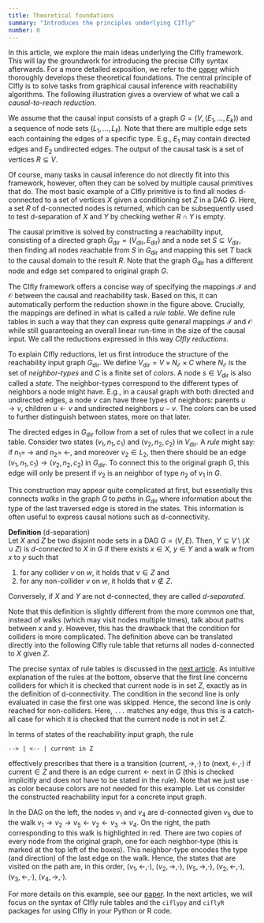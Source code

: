 ```yaml
---
title: Theoretical foundations
summary: "Introduces the principles underlying CIfly"
number: 0
---
```



In this article, we explore the main ideas underlying the CIfly framework. This will lay the groundwork for introducing the precise CIfly syntax afterwards. For a more detailed exposition, we refer to the [paper](https://arxiv.org) which thoroughly develops these theoretical foundations. 
The central principle of CIfly is to solve tasks from graphical causal inference with reachability algorithms. The following illustration gives a overview of what we call a *causal-to-reach reduction*.

<ReductionFigure/>

We assume that the causal input consists of a graph $G=(V, (E_1, \dots, E_k))$ and a sequence of node sets $(L_1, \dots, L_{\ell})$. Note that there are multiple edge sets each containing the edges of a specific type. E.g., $E_1$ may contain directed edges and $E_2$ undirected edges. The output of the causal task is a set of vertices $R \subseteq V$. 

Of course, many tasks in causal inference do not directly fit into this framework, however, often they can be solved by multiple causal primitives that do. The most basic example of a CIfly primitive is to find all nodes d-connected to a set of vertices $X$ given a conditioning set $Z$ in a DAG $G$. Here, a set $R$ of d-connected nodes is returned, which can be subsequently used to test d-separation of $X$ and $Y$ by checking wether $R \cap Y$ is empty. 

The causal primitive is solved by constructing a reachability input, consisting of a directed graph $G_{\text{dir}} = (V_{\text{dir}}, E_{\text{dir}})$ and a node set $S \subseteq V_{\text{dir}}$, then finding all nodes reachable from $S$ in $G_{\text{dir}}$ and mapping this set $T$ back to the causal domain to the result $R$. Note that the graph $G_{\text{dir}}$ has a different node and edge set compared to original graph $G$.

The CIfly framework offers a concise way of specifying the mappings $\mathcal{I}$ and $\mathcal{O}$ between the causal and reachability task. Based on this, it can automatically perform the reduction shown in the figure above. Crucially, the mappings are defined in what is called a *rule table*. We define rule tables in such a way that they can express quite general mappings $\mathcal{I}$ and $\mathcal{O}$ while still guaranteeing an overall linear run-time in the size of the causal input. We call the reductions expressed in this way *CIfly reductions*. 

To explain CIfly reductions, let us first introduce the structure of the reachability input graph $G_{\text{dir}}$. We define $V_{\text{dir}} = V \times N_{\mathcal{E}} \times C$ where $N_{\mathcal{E}}$ is the set of *neighbor-types* and $C$ is a finite set of *colors*. A node $s \in V_{\text{dir}}$ is also called a *state*. The neighbor-types correspond to the different types of neighbors a node might have. E.g., in a causal graph with both directed and undirected edges, a node $v$ can have three types of neighbors: parents $u \rightarrow v$, children $u \leftarrow v$ and undirected neighbors $u - v$. The colors can be used to further distinguish between states, more on that later. 

The directed edges in $G_{\text{dir}}$ follow from a set of rules that we collect in a rule table. Consider two states $(v_1, n_1, c_1)$ and $(v_2, n_2, c_2)$ in $V_{\text{dir}}$. A *rule* might say: if $n_1 = \; \rightarrow$ and $n_2 = \; \leftarrow$, and moreover $v_2 \in L_2$, then there should be an edge $(v_1, n_1, c_1) \rightarrow (v_2, n_2, c_2)$ in $G_{\text{dir}}$. To connect this to the original graph $G$, this edge will only be present if $v_2$ is an neighbor of type $n_2$ of $v_1$ in $G$. 

This construction may appear quite complicated at first, but essentially this connects *walks* in the graph $G$ to *paths* in $G_{\text{dir}}$ where information about the type of the last traversed edge is stored in the states. This information is often useful to express causal notions such as d-connectivity. 

**Definition** (d-separation)     
Let $X$ and $Z$ be two disjoint node sets in a DAG $G = (V, E)$. Then, $Y \subseteq V \setminus (X \cup Z)$ is *d-connected* to $X$ in $G$ if there exists $x \in X$, $y \in Y$ and a walk $w$ from $x$ to $y$ such that
1. for any collider $v$ on $w$, it holds that $v \in Z$ and
2. for any non-collider $v$ on $w$, it holds that $v \not\in Z$. 

Conversely, if $X$ and $Y$ are not d-connected, they are called *d-separated*. 

Note that this definition is slightly different from the more common one that, instead of walks (which may visit nodes multiple times), talk about paths between $x$ and $y$. However, this has the drawback that the condition for colliders is more complicated. The definition above can be translated directly into the following CIfly rule table that returns all nodes d-connected to $X$ given $Z$.

<Ruletable id="dsep" suppressButton={true}/>

The precise syntax of rule tables is discussed in the [next article](/docs/ruletables/). As intuitive explanation of the rules at the bottom, observe that the first line concerns colliders for which it is checked that current node is in set $Z$, exactly as in the definition of d-connectivity. The condition in the second line is only evaluated in case the first one was skipped. Hence, the second line is only reached for non-colliders. Here, ```...``` matches any edge, thus this is a catch-all case for which it is checked that the current node is not in set $Z$. 

In terms of states of the reachability input graph, the rule
```cifly
--> | <-- | current in Z
```
effectively prescribes that there is a transition $(\text{current}, \rightarrow, \cdot)$ to $(\text{next}, \leftarrow, \cdot)$ if $\text{current} \in Z$ and there is an edge $\text{current} \leftarrow \text{next}$ in $G$ (this is checked implicitly and does not have to be stated in the rule). Note that we just use $\cdot$ as color because colors are not needed for this example. Let us consider the constructed reachability input for a concrete input graph. 

<StateSpaceGraphFigure />

In the DAG on the left, the nodes $v_1$ and $v_4$ are d-connected given $v_5$ due to the walk $v_1 \rightarrow v_2 \rightarrow v_5 \leftarrow v_2 \leftarrow v_3 \rightarrow v_4$. On the right, the path corresponding to this walk is highlighted in red. There are two copies of every node from the original graph, one for each neighbor-type (this is marked at the top left of the boxes). This neighbor-type encodes the type (and direction) of the last edge on the walk. Hence, the states that are visited on the path are, in this order, $(v_1, \leftarrow, \cdot)$, $(v_2, \rightarrow, \cdot)$, $(v_5, \rightarrow, \cdot)$, $(v_2, \leftarrow, \cdot)$, $(v_3, \leftarrow, \cdot)$, $(v_4, \rightarrow, \cdot)$. 

For more details on this example, see our [paper](https://arxiv.org). In the next articles, we will focus on the syntax of CIfly rule tables and the ```ciflypy``` and ```ciflyR``` packages for using CIfly in your Python or R code. 

